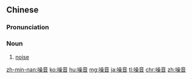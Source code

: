 ==Chinese==
{{zh-forms}}

===Pronunciation===
{{zh-pron
|m=zàoyīn
|c=cou3 jam1
|c-t=tau1 yim1*
|mn=xm,qz,zz:chàu-im/tw:chhò-im
|ma=Zh-zàoyin.ogg
|cat=n
}}

===Noun===
{{zh-noun}}

# [[noise]]

{{zh-cat|Advanced}}

[[zh-min-nan:噪音]]
[[ko:噪音]]
[[hu:噪音]]
[[mg:噪音]]
[[ja:噪音]]
[[tl:噪音]]
[[chr:噪音]]
[[zh:噪音]]